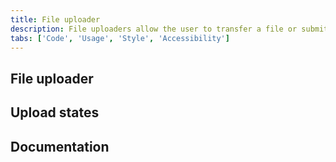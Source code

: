 ```yaml
---
title: File uploader
description: File uploaders allow the user to transfer a file or submit content of their own.
tabs: ['Code', 'Usage', 'Style', 'Accessibility']
---
```


## File uploader

<ComponentCode
  name="File uploader"
  component="file-uploader"
  variation="file-uploader"
  hasReactVersion="fileuploader--fileuploader"
  hasVueVersion="fileuploader--default"
  hasAngularVersion="?path=/story/file-uploader--basic"
  codepen="MRyyyw"></ComponentCode>

## Upload states

<ComponentCode
  name="Upload states"
  component="file-uploader"
  variation="file-uploader--example-upload-states"
  codepen="xeVVBW"></ComponentCode>

## Documentation

<ComponentDocs component="file-uploader"></ComponentDocs>
